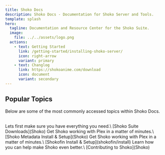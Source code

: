 ```yaml
---
title: Shoko Docs
description: Shoko Docs - Documentation for Shoko Server and Tools.
template: splash
hero:
  tagline: Documentation and Resource Center for the Shoko Suite.
  image:
    file: ../../assets/logo.png
  actions:
    - text: Getting Started
      link: /getting-started/installing-shoko-server/
      icon: right-arrow
      variant: primary
    - text: Changlog
      link: https://shokoanime.com/download
      icon: document
      variant: secondary
---
```



## Popular Topics

Below are some of the most commonly accessed topics within Shoko Docs.

<br/>

<CardGrid>
  <Card title="Download Shoko & Plugins" icon="open-book">
   Lets first make sure you have everything you need.\
    [Shoko Suite Downloads](Shoko)
  </Card>
  <Card title="Shoko With Plex" icon="laptop">
    Get Shoko working with Plex in a matter of minutes.\
    [Shoko Metadata Install & Setup](Shoko)
  </Card>
  <Card title="Shoko With Jellyfin" icon="laptop">
    Get Shoko working with Plex in a matter of minutes.\
    [Shokofin Install & Setup](shokofin/install)
  </Card>
  <Card title="Contribute" icon="rocket">
    Learn how you can help make Shoko even better.\
    [Contributing to Shoko](Shoko)
  </Card>
</CardGrid>

